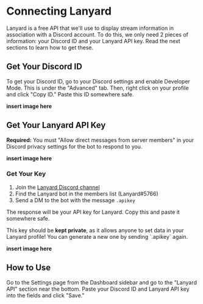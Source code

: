 
# Connecting Lanyard

Lanyard is a free API that we'll use to display stream information in association with a Discord account. To do this, we only need 2 pieces of information: your Discord ID and your Lanyard API key. Read the next sections to learn how to get these.

## Get Your Discord ID

To get your Discord ID, go to your Discord settings and enable Developer Mode. This is under the "Advanced" tab. Then, right click on your profile and click "Copy ID." Paste this ID somewhere safe.

**insert image here**

## Get Your Lanyard API Key

**Required:** You must "Allow direct messages from server members" in your Discord privacy settings for the bot to respond to you.

**insert image here**

### Get Your Key

1. Join the [Lanyard Discord channel](https://discord.gg/lanyard)
2. Find the Lanyard bot in the members list (Lanyard#5766)
3. Send a DM to the bot with the message `.apikey`

The response will be your API key for Lanyard. Copy this and paste it somewhere safe.

<Callout emoji="🔐">
    This key should be <b>kept private</b>, as it allows anyone to set data in your Lanyard profile! You can generate a new one by sending `.apikey` again.
</Callout>

**insert image here**

## How to Use

Go to the Settings page from the Dashboard sidebar and go to the "Lanyard API" section near the bottom. Paste your Discord ID and Lanyard API key into the fields and click "Save."